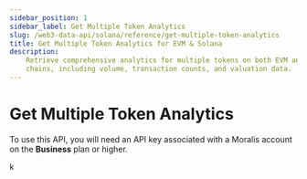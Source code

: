 ```yaml
---
sidebar_position: 1
sidebar_label: Get Multiple Token Analytics
slug: /web3-data-api/solana/reference/get-multiple-token-analytics
title: Get Multiple Token Analytics for EVM & Solana
description:
    Retrieve comprehensive analytics for multiple tokens on both EVM and Solana
    chains, including volume, transaction counts, and valuation data.
---
```



# Get Multiple Token Analytics <MainnetBadge /> <PremiumEndpointBadge />


<Admonition type="info" icon="💡" title="Premium Endpoint">
    <p>
        To use this API, you will need an API key associated with a Moralis
        account on the <strong>Business</strong> plan or higher.
    </p>
</Admonition>
<ApiReference {...config.token.getMultipleTokenAnalytics} />k
